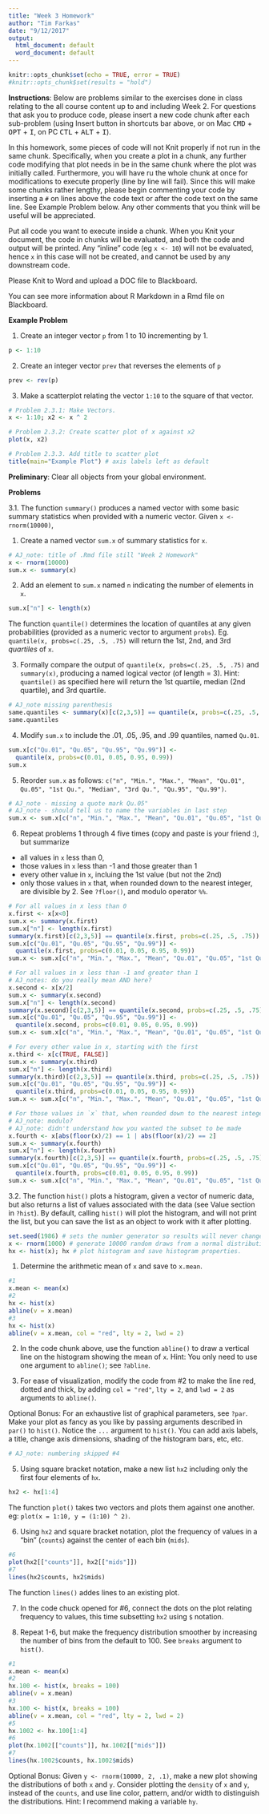 ```yaml
---
title: "Week 3 Homework"
author: "Tim Farkas"
date: "9/12/2017"
output:
  html_document: default
  word_document: default
---
```


```r
knitr::opts_chunk$set(echo = TRUE, error = TRUE)
#knitr::opts_chunk$set(results = "hold")
```

**Instructions**: Below are problems similar to the exercises done in class relating to the all course content up to and including Week 2. For questions that ask you to produce code, please insert a new code chunk after each sub-problem (using Insert button in shortcuts bar above, or on Mac <kbd>CMD</kbd> + <kbd>OPT</kbd> + <kbd>I</kbd>, on PC <kbd>CTL</kbd> + <kbd>ALT</kbd> + <kbd>I</kbd>). 

In this homework, some pieces of code will not Knit properly if not run in the same chunk. Specifically, when you create a plot in a chunk, any further code modifying that plot needs in be in the same chunk where the plot was initially called. Furthermore, you will have ru the whole chunk at once for modifications to execute properly (line by line will fail). Since this will make some chunks rather lengthy, please begin commenting your code by inserting a `#` on lines above the code text or after the code text on the same line. See Example Problem below. Any other comments that you think will be useful will be appreciated. 

Put all code you want to execute inside a chunk. When you Knit your document, the code in chunks will be evaluated, and both the code and output will be printed. Any "inline" code (eg `x <- 10`) will not be evaluated, hence `x` in this case will not be created, and cannot be used by any downstream code. 

Please Knit to Word and upload a DOC file to Blackboard.

You can see more information about R Markdown in a Rmd file on Blackboard. 

**Example Problem**

1. Create an integer vector `p` from 1 to 10 incrementing by 1. 
```r
p <- 1:10 
```
2. Create an integer vector `prev` that reverses the elements of `p`
```r
prev <- rev(p)
```
3. Make a scatterplot relating the vector `1:10` to the square of that vector. 
```r
# Problem 2.3.1: Make Vectors.
x <- 1:10; x2 <- x ^ 2 

# Problem 2.3.2: Create scatter plot of x against x2
plot(x, x2)

# Problem 2.3.3. Add title to scatter plot
title(main="Example Plot") # axis labels left as default
```


**Preliminary**: Clear all objects from your global environment.

**Problems**

3.1. The function `summary()` produces a named vector with some basic summary statistics when provided with a numeric vector. Given `x <- rnorm(10000)`,

1. Create a named vector `sum.x` of summary statistics for `x`. 
```r
# AJ_note: title of .Rmd file still "Week 2 Homework"
x <- rnorm(10000)
sum.x <- summary(x)
```

2. Add an element to `sum.x` named `n` indicating the number of elements in `x`.
```r
sum.x["n"] <- length(x)
```

The function `quantile()` determines the location of quantiles at any given probabilities (provided as a numeric vector to argument `probs`). Eg. `quantile(x, probs=c(.25, .5, .75)` will return the 1st, 2nd, and 3rd *quartiles* of `x`. 

3. Formally compare the output of `quantile(x, probs=c(.25, .5, .75)` and `summary(x)`, producing a named logical vector (of length = 3). Hint: `quantile()` as specified here will return the 1st quartile, median (2nd quartile), and 3rd quartile. 
```r
# AJ_note missing parenthesis
same.quantiles <- summary(x)[c(2,3,5)] == quantile(x, probs=c(.25, .5, .75))
same.quantiles
```

4. Modify `sum.x` to include the .01, .05, .95, and .99 quantiles, named `Qu.01`.
```r
sum.x[c("Qu.01", "Qu.05", "Qu.95", "Qu.99")] <- 
  quantile(x, probs=c(0.01, 0.05, 0.95, 0.99))
sum.x
```

5. Reorder `sum.x` as follows: `c("n", "Min.", "Max.", "Mean", "Qu.01", Qu.05", "1st Qu.", "Median", "3rd Qu.", "Qu.95", "Qu.99")`.
```r
# AJ_note - missing a quote mark Qu.05"
# AJ_note - should tell us to name the variables in last step
sum.x <- sum.x[c("n", "Min.", "Max.", "Mean", "Qu.01", "Qu.05", "1st Qu.", "Median", "3rd Qu.", "Qu.95", "Qu.99")]
```

6. Repeat problems 1 through 4 five times (copy and paste is your friend :), but summarize 

* all values in `x` less than 0,
* those values in `x` less than -1 and those greater than 1 
* every other value in `x`, incluing the 1st value (but not the 2nd)
* only those values in `x` that, when rounded down to the nearest integer, are divisible by 2. See `?floor()`, and modulo operator `%%`.
```r
# For all values in x less than 0
x.first <- x[x<0]
sum.x <- summary(x.first)
sum.x["n"] <- length(x.first)
summary(x.first)[c(2,3,5)] == quantile(x.first, probs=c(.25, .5, .75))
sum.x[c("Qu.01", "Qu.05", "Qu.95", "Qu.99")] <- 
  quantile(x.first, probs=c(0.01, 0.05, 0.95, 0.99))
sum.x <- sum.x[c("n", "Min.", "Max.", "Mean", "Qu.01", "Qu.05", "1st Qu.", "Median", "3rd Qu.", "Qu.95", "Qu.99")]

# For all values in x less than -1 and greater than 1
# AJ_notes: do you really mean AND here?
x.second <- x[x/2]
sum.x <- summary(x.second)
sum.x["n"] <- length(x.second)
summary(x.second)[c(2,3,5)] == quantile(x.second, probs=c(.25, .5, .75))
sum.x[c("Qu.01", "Qu.05", "Qu.95", "Qu.99")] <- 
  quantile(x.second, probs=c(0.01, 0.05, 0.95, 0.99))
sum.x <- sum.x[c("n", "Min.", "Max.", "Mean", "Qu.01", "Qu.05", "1st Qu.", "Median", "3rd Qu.", "Qu.95", "Qu.99")]

# For every other value in x, starting with the first
x.third <- x[c(TRUE, FALSE)]
sum.x <- summary(x.third)
sum.x["n"] <- length(x.third)
summary(x.third)[c(2,3,5)] == quantile(x.third, probs=c(.25, .5, .75))
sum.x[c("Qu.01", "Qu.05", "Qu.95", "Qu.99")] <- 
  quantile(x.third, probs=c(0.01, 0.05, 0.95, 0.99))
sum.x <- sum.x[c("n", "Min.", "Max.", "Mean", "Qu.01", "Qu.05", "1st Qu.", "Median", "3rd Qu.", "Qu.95", "Qu.99")]

# For those values in `x` that, when rounded down to the nearest integer, are divisible by 2
# AJ_note: modulo?
# AJ_note: didn't understand how you wanted the subset to be made 
x.fourth <- x[abs(floor(x)/2) == 1 | abs(floor(x)/2) == 2]
sum.x <- summary(x.fourth)
sum.x["n"] <- length(x.fourth)
summary(x.fourth)[c(2,3,5)] == quantile(x.fourth, probs=c(.25, .5, .75))
sum.x[c("Qu.01", "Qu.05", "Qu.95", "Qu.99")] <- 
  quantile(x.fourth, probs=c(0.01, 0.05, 0.95, 0.99))
sum.x <- sum.x[c("n", "Min.", "Max.", "Mean", "Qu.01", "Qu.05", "1st Qu.", "Median", "3rd Qu.", "Qu.95", "Qu.99")]

```


3.2. The function `hist()` plots a histogram, given a vector of numeric data, but also returns a list of values associated with the data (see Value section in `?hist`). By default, calling `hist()` will plot the histogram, and will not print the list, but you can save the list as an object to work with it after plotting. 

```r
set.seed(1986) # sets the number generator so results will never change
x <- rnorm(1000) # generate 10000 random draws from a normal distribution
hx <- hist(x); hx # plot histogram and save histogram properties.
```

1. Determine the arithmetic mean of `x` and save to `x.mean`.
```r
#1
x.mean <- mean(x)
#2
hx <- hist(x)
abline(v = x.mean)
#3
hx <- hist(x)
abline(v = x.mean, col = "red", lty = 2, lwd = 2)
```

2. In the code chunk above, use the function `abline()` to draw a vertical line on the histogram showing the mean of `x`. Hint: You only need to use one argument to `abline()`; see `?abline`. 

3. For ease of visualization, modify the code from #2 to make the line red, dotted and thick, by adding `col = "red"`, `lty = 2`, and `lwd = 2` as arguments to `abline()`.

Optional Bonus: For an exhaustive list of graphical parameters, see `?par`. Make your plot as fancy as you like by passing arguments described in `par()` to `hist()`. Notice the `...` argument to `hist()`. You can add axis labels, a title, change axis dimensions, shading of the histogram bars, etc, etc.

```r
# AJ_note: numbering skipped #4


```

5. Using square bracket notation, make a new list `hx2` including only the first four elements of `hx`.
```r
hx2 <- hx[1:4]
```

The function `plot()` takes two vectors and plots them against one another. eg: `plot(x = 1:10, y = (1:10) ^ 2)`. 

6. Using `hx2` and square bracket notation, plot the frequency of values in a "bin" (`counts`) against the center of each bin (`mids`).
```r
#6
plot(hx2[["counts"]], hx2[["mids"]])
#7
lines(hx2$counts, hx2$mids)
```

The function `lines()` addes lines to an existing plot. 

7. In the code chuck opened for #6, connect the dots on the plot relating frequency to values, this time subsetting `hx2` using `$` notation.

8. Repeat 1-6, but make the frequency distribution smoother by increasing the number of bins from the default to 100. See `breaks` argument to `hist()`.
```r
#1
x.mean <- mean(x)
#2
hx.100 <- hist(x, breaks = 100)
abline(v = x.mean)
#3
hx.100 <- hist(x, breaks = 100)
abline(v = x.mean, col = "red", lty = 2, lwd = 2)
#5
hx.1002 <- hx.100[1:4]
#6
plot(hx.1002[["counts"]], hx.1002[["mids"]])
#7
lines(hx.1002$counts, hx.1002$mids)

```

Optional Bonus: Given `y <- rnorm(10000, 2, .1)`, make a new plot showing the distributions of both `x` and `y`. Consider plotting the `density` of `x` and `y`, instead of the `counts`, and use line color, pattern, and/or width to distinguish the distributions. Hint: I recommend making a variable `hy`.
